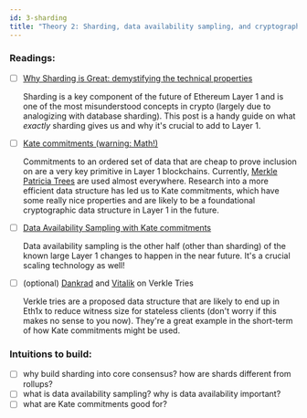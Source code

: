 ```yaml
---
id: 3-sharding
title: "Theory 2: Sharding, data availability sampling, and cryptography primitives"
---
```


### Readings:

- [ ]  [Why Sharding is Great: demystifying the technical properties](https://vitalik.ca/general/2021/04/07/sharding.html)
    
    Sharding is a key component of the future of Ethereum Layer 1 and is one of the most misunderstood concepts in crypto (largely due to analogizing with database sharding). This post is a handy guide on what *exactly* sharding gives us and why it's crucial to add to Layer 1.
    
- [ ]  [Kate commitments (warning: Math!)](https://dankradfeist.de/ethereum/2020/06/16/kate-polynomial-commitments.html)
    
    Commitments to an ordered set of data that are cheap to prove inclusion on are a very key primitive in Layer 1 blockchains. Currently, [Merkle Patricia Trees](https://eth.wiki/fundamentals/patricia-tree) are used almost everywhere. Research into a more efficient data structure has led us to Kate commitments, which have some really nice properties and are likely to be a foundational cryptographic data structure in Layer 1 in the future.
    
- [ ]  [Data Availability Sampling with Kate commitments](https://hackmd.io/@vbuterin/sharding_proposal#ELI5-data-availability-sampling)
    
    Data availability sampling is the other half (other than sharding) of the known large Layer 1 changes to happen in the near future. It's a crucial scaling technology as well!
    
- [ ]  (optional) [Dankrad](https://dankradfeist.de/ethereum/2021/06/18/verkle-trie-for-eth1.html) and [Vitalik](https://vitalik.ca/general/2021/06/18/verkle.html) on Verkle Tries
    
    Verkle tries are a proposed data structure that are likely to end up in Eth1x to reduce witness size for stateless clients (don't worry if this makes no sense to you now). They're a great example in the short-term of how Kate commitments might be used.
    

### Intuitions to build:

- [ ]  why build sharding into core consensus? how are shards different from rollups?
- [ ]  what is data availability sampling? why is data availability important?
- [ ]  what are Kate commitments good for?
